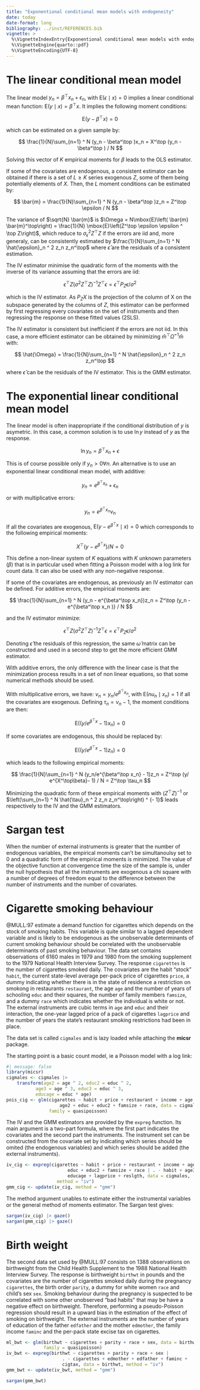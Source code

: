 ```yaml
---
title: "Exponentional conditional mean models with endogeneity"
date: today
date-format: long
bibliography: ../inst/REFERENCES.bib
vignette: >
  %\VignetteIndexEntry{Exponentional conditional mean models with endogeneity}
  %\VignetteEngine{quarto::pdf}
  %\VignetteEncoding{UTF-8}
---
```


# The linear conditional mean model

The linear model $y_n = \beta ^ \top x_n + \epsilon_n$, with
$\mbox{E}(\epsilon \mid x) = 0$ implies a linear conditional mean function:
$\mbox{E}(y \mid x) = \beta^\top x$. It implies the following moment
conditions:

$$
\mbox{E}\left(y  - \beta^\top x\right)=0
$$

which can be estimated on a given sample by:

$$
\frac{1}{N}\sum_{n=1} ^ N (y_n  - \beta^\top )x_n = X^\top (y_n  -
\beta^\top ) / N
$$

Solving this vector of $K$ empirical moments for $\beta$ leads to the
OLS estimator. 

If some of the covariates are endogenous, a consistent estimator can
be obtained if there is a set of $L \geq K$ series exogenous $Z$, some
of them being potentially elements of $X$. Then, the $L$ moment
conditions can be estimated by:

$$
\bar{m} = \frac{1}{N}\sum_{n=1} ^ N (y_n  - \beta^\top )z_n = Z^\top \epsilon / N
$$

The variance of $\sqrt{N} \bar{m}$ is $\Omega = N\mbox{E}\left(
\bar{m} \bar{m}^\top\right) = \frac{1}{N} \mbox{E}\left(Z^\top
\epsilon \epsilon ^ \top Z\right)$, which reduce to $\sigma_\epsilon ^
2 Z^\top Z$ if the errors are iid and, more generaly, can be
consistently estimated by $\frac{1}{N}\sum_{n=1} ^ N \hat{\epsilon}_n
^ 2 z_n z_n^\top$ where $\hat{\epsilon}$ are the residuals of a
consistent estimation.

The IV estimator minimise the quadratic form of the moments with the
inverse of its variance assuming that the errors are iid:

$$
\epsilon ^ \top Z \left(\sigma ^ 2 Z ^ \top Z\right) ^ {-1} Z ^ \top
\epsilon = \epsilon ^ \top P_Z \epsilon / \sigma ^  2
$$

which is the IV estimator. As $P_Z X$ is the projection of the column
of X on the subspace generated by the columns of $Z$, this estimator
can be performed by first regressing every covariates on the set of
instruments and then regressing the response on these fitted values
(2SLS).

The IV estimator is consistent but inefficient if the errors are not
iid. In this case, a more efficient estimator can be obtained by
minimizing $\bar{m}^\top \hat{\Omega} ^ {-1} \bar{m}$ with:

$$
\hat{\Omega} = \frac{1}{N}\sum_{n=1} ^ N \hat{\epsilon}_n ^ 2 z_n z_n^\top
$$

where $\hat{\epsilon}$ can be the residuals of the IV estimator. This
is the GMM estimator. 

# The exponential linear conditional mean model

The linear model is often inappropriate if the conditional
distribution of $y$ is asymetric. In this case, a common solution is
to use $\ln y$ instead of $y$ as the response.

$$\ln y_n = \beta ^ \top x_n + \epsilon$$

This is of course possible only if $y_n > 0 \forall n$. An alternative
is to use an exponential linear conditional mean model, with additive:

$$
y_n = e^{\beta^\top x_n} + \epsilon_n
$$

or with multiplicative errors:

$$
y_n = e^{\beta^\top x_n} \nu_n
$$


If all the covariates are exogenous, $\mbox{E}\left(y - e^{\beta^\top
x} \mid x\right) = 0$ which corresponds to the following empirical moments:

$$
X^ \top \left(y - e ^ {\beta^\top x}\right) / N = 0
$$

This define a non-linear system of $K$ equations with $K$ unknown
parameters ($\beta$) that is in particular used when fitting a Poisson
model with a log link for count data. It can also be used with any
non-negative response.

If some of the covariates are endogenous, as previously an IV
estimator can be defined. For additive errors, the empirical moments
are:

$$
\frac{1}{N}\sum_{n=1} ^ N (y_n  - e^{\beta^\top x_n})z_n = Z^\top (y_n  -
e^{\beta^\top x_n )} / N
$$

and the IV estimator minimize:

$$
\epsilon ^ \top Z \left(\sigma ^ 2 Z ^ \top Z\right) ^ {-1} Z ^ \top
\epsilon = \epsilon ^ \top P_Z \epsilon / \sigma ^  2
$$

Denoting $\hat{\epsilon}$ the residuals of this regression, the same
$\hat{\omega}$ matrix can be constructed and used in a second step to
get the more efficient GMM estimator. 

With additive errors, the only difference with the linear case is that
the minimization process results in a set of non linear equations, so
that some numerical methods should be used. 

With mlultiplicative errors, we have: $\nu_n = y_n / e^{\beta^\top
x_n}$, with $\mbox{E}(nu_n \mid x_n) = 1$ if all the covariates are
exogenous. Defining $\tau_n = \nu_n - 1$, the moment conditions are
then:

$$
\mbox{E}\left((y/e^{\beta^\top x} - 1)x_n\right)=0
$$

If some covariates are endogenous, this should be replaced by:

$$
\mbox{E}\left((y/e^{\beta^\top x} - 1)z_n\right)=0
$$

which leads to the following empirical moments:

$$
\frac{1}{N}\sum_{n=1} ^ N (y_n/e^{\beta^\top x_n} - 1)z_n = Z^\top (y/
e^{X^\top\beta}- 1) / N = Z^\top \tau_n
$$

Minimizing the quadratic form of these empirical moments with $(Z^\top
Z) ^{-1}$ or $\left(\sum_{n=1} ^ N \hat{\tau}_n ^ 2 z_n
z_n^\top\right) ^ {- 1}$ leads respectively to the IV and the GMM
estimators.

# Sargan test

When the number of external instruments is greater that the number of
endogenous variables, the empirical moments can't be simultanoulsy set
to 0 and a quadratic form of the empirical moments is minimized. The
value of the objective function at convergence time the size of the
sample is, under the null hypothesis that all the instruments are
exogenous a chi square with a number of degrees of freedom equal to
the difference between the number of instruments and the number of
covariates.

# Cigarette smoking behaviour

@MULL:97 estimate a demand function for cigarettes which depends on
the stock of smoking habits. This variable is quite similar to a
lagged dependent variable and is likely to be endogenous as the
unobservable determinants of current smoking behaviour should be
correlated with the unobservable determinants of past smoking
behaviour. The data set contains observations of 6160 males in 1979
and 1980 from the smoking supplement to the 1979 National Health
Interview Survey. The response `cigarettes` is the number of
cigarettes smoked daily. The covariates are the habit "stock" `habit`,
the current state-level average per-pack price of cigarettes `price`,
a dummy indicating whether there is in the state of residence a
restriction on smokong in restaurants `restaurant`, the age `age` and the
number of years of schooling `educ` and their squares, the number of
family members `famsize`, and a dummy `race` which indicates whether
the individual is white or not. The external instruments are cubic
terms in `age` and `educ` and their interaction, the one-year lagged
price of a pack of cigarettes `lagprice` and the number of years the
state's restaurant smoking restrictions had been in place.

The data set is called `cigmales` and is lazy loaded while attaching
the **micsr** package.

The starting point is a basic count model, ie a Poisson model with a
log link:


```r
#| message: false
library(micsr)
cigmales <- cigmales |>
    transform(age2 = age ^ 2, educ2 = educ ^ 2,
           age3 = age ^ 3, educ3 = educ ^ 3,
           educage = educ * age)                                 
pois_cig <- glm(cigarettes ~ habit + price + restaurant + income + age +
                    age2 + educ + educ2 + famsize + race, data = cigmales,
                family = quasipoisson)
```

The IV and the GMM estimators are provided by the `expreg`
function. Its main argument is a two-part formula, where the first
part indicates the covariates and the second part the instruments. The
instrument set can be constructed from the covariate set by indicating
which series should be omited (the endogenous variables) and which
series should be added (the external instruments). 

```r
iv_cig <- expreg(cigarettes ~ habit + price + restaurant + income + age + age2 +
                       educ + educ2 + famsize + race | . - habit + age3 + educ3 +
                       educage + lagprice + reslgth, data = cigmales,
                   method = "iv")
gmm_cig <- update(iv_cig, method = "gmm")
```
The method argument unables to estimate either the instrumental
variables or the general method of moments estimator. The Sargan test gives:

<!-- The results are presented in the @tbl-cig. -->

<!-- ```{r} -->
<!-- #| label: tbl-cig -->
<!-- #| tbl-cap: "Cigarette smoking behaviour" -->
<!-- #| echo: false -->
<!-- #| message: false -->
<!-- if (requireNamespace("modelsummary")){ -->
<!--     modelsummary::msummary(list(ML = pois_cig, IV = iv_cig, GMM = gmm_cig), -->
<!--                            fmt = 4, statistic = 'statistic', coef_omit = "(Intercept)") -->
<!-- } -->
<!-- ``` -->

```r
sargan(iv_cig) |> gaze()
sargan(gmm_cig) |> gaze()
```

# Birth weight

The second data set used by @MULL:97 consists on 1388 observations on
birthweight from the Child Health Supplement to the 1988 National
Health Interview Survey. The response is birthweight `birthwt` in
pounds and the covariates are the number of cigarettes smoked daily
during the pregnancy `cigarettes`, the birth order `parity`, a dummy
for white women `race` and child's sex `sex`. Smoking behaviour during
the pregnancy is suspected to be correlated with some other unobserved
"bad habits" that may be have a negative effect on
birthweight. Therefore, performing a pseudo-Poisson regression should
result in a upward bias in the estimation of the effect of smoking on
birthweight. The external instruments are the number of years of
education of the father `edfather` and the mother `edmother`, the
family income `faminc` and the per-pack state excise tax on
cigarettes.


```r
ml_bwt <- glm(birthwt ~ cigarettes + parity + race + sex, data = birthwt,
              family = quasipoisson)
iv_bwt <- expreg(birthwt ~ cigarettes + parity + race + sex |
                     . - cigarettes + edmother + edfather + faminc +
                     cigtax, data = birthwt, method = "iv")
gmm_bwt <- update(iv_bwt, method = "gmm")
```

<!-- The results are presented in the @tbl-weight. -->

<!-- ```{r} -->
<!-- #| label: tbl-weight -->
<!-- #| tbl-cap: "Birth weight and smoking" -->
<!-- #| eval: false -->
<!-- #| echo: false -->
<!-- if (requireNamespace("modelsummary")){ -->
<!--     modelsummary::msummary(list(ML = ml_bwt, IV = iv_bwt, GMM = gmm_bwt), -->
<!--                            fmt = 4, statistic = 'statistic', coef_omit = "(Intercept)") -->
<!-- } -->
<!-- ``` -->

```r
sargan(gmm_bwt)
```
